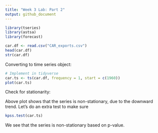```yaml
---
title: "Week 3 Lab: Part 2"
output: github_document
---
```


```r
library(tseries)
library(astsa)
library(forecast)
```


```r
car.df <- read.csv("CAR_exports.csv")
head(car.df)
str(car.df)
```
Converting to time series object:
```r
# Implement in tidyverse
car.ts <- ts(car.df, frequency = 1, start = c(1960))
plot(car.ts)
```
Check for stationarity:

Above plot shows that the series is non-stationary, due to the downward trend. Let's do an extra test to make sure
```r
kpss.test(car.ts)
```
We see that the series is non-stationary based on p-value.
